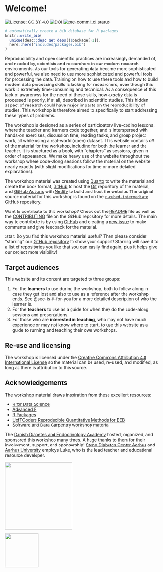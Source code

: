# Welcome! {.unnumbered}

[![License: CC BY
4.0](https://img.shields.io/badge/License-CC%20BY%204.0-lightgrey.svg)](https://creativecommons.org/licenses/by/4.0/)
[![DOI](https://zenodo.org/badge/DOI/10.5281/zenodo.4061900.svg)](https://doi.org/10.5281/zenodo.4061900)
[![pre-commit.ci status](https://results.pre-commit.ci/badge/github/rostools/r-cubed-intermediate/main.svg)](https://results.pre-commit.ci/latest/github/rostools/r-cubed-intermediate/main)

```r
# automatically create a bib database for R packages
knitr::write_bib(
  unique(desc::desc_get_deps()$package[-1]),
  here::here("includes/packages.bib")
)
```

Reproducibility and open scientific practices are increasingly demanded
of, and needed by, scientists and researchers in our modern research
environments. As our tools for generating data become more sophisticated
and powerful, we also need to use more sophisticated and powerful tools
for processing the data. Training on how to use these tools and how to
build modern data processing skills is lacking for researchers, even
though this work is extremely time-consuming and technical. As a
consequence of this lack of awareness for the need of these skills, how
*exactly* data is processed is poorly, if at all, described in
scientific studies. This hidden aspect of research could have major
impacts on the reproducibility of studies. This workshop is therefore
aimed to specifically to start addressing these types of problems.

The workshop is designed as a series of participatory live-coding
lessons, where the teacher and learners code together, and is
interspersed with hands-on exercises, discussion time, reading tasks,
and group project work, all while using a real-world (open) dataset.
This website contains *all* of the material for the workshop, including
for both the learner and the teacher. It is structured as a book,
with "chapters" as sessions, given in order of appearance. We make heavy
use of the website throughout the workshop where code-along sessions
follow the material on the website nearly exactly (with slight
modifications for time or more detailed explanations).

The workshop material was created using [Quarto](https://quarto.org) to
write the material and create the book format,
[GitHub](https://github.com/) to host the [Git](https://git-scm.com/)
repository of the material, and [GitHub
Actions](https://github.com/features/actions) with
[Netlify](https://www.netlify.com/) to build and host the website. The
original source material for this workshop is found on the
[`r-cubed-intermediate`](https://github.com/rostools/r-cubed-intermediate)
GitHub repository.

Want to contribute to this workshop? Check out the
[README](https://github.com/rostools/r-cubed-intermediate/blob/main/README.md)
file as well as the
[CONTRIBUTING](https://github.com/rostools/r-cubed-intermediate/blob/main/CONTRIBUTING.md)
file on the GitHub repository for more details. The main way to
contribute is by using [GitHub](https://github.com/) and creating a [new
issue](https://github.com/rostools/r-cubed-intermediate/issues/new) to
make comments and give feedback for the material.

::: {.callout-tip appearance="minimal"}
:star: Do you find this workshop material useful? Then please consider
"starring" our [GitHub
repository](https://github.com/rostools/r-cubed-intermediate/) to show your
support! Starring will save it to a list of repositories you like that
you can easily find again, plus it helps give our project more
visibility!
:::

## Target audiences

This website and its content are targeted to three groups:

1.  For the **learners** to use during the workshop, both to follow
    along in case they get lost and also to use as a reference after the
    workshop ends. See @sec-is-it-for-you for a more detailed description
    of who the learner is.
2.  For the **teachers** to use as a guide for when they do the
    code-along sessions and presentations.
3.  For those who are **interested in teaching**, who may not have much
    experience or may not know where to start, to use this website as a
    guide to running and teaching their own workshops.

## Re-use and licensing {#licensing}

The workshop is licensed under the [Creative Commons Attribution 4.0
International License](https://creativecommons.org/licenses/by/4.0/) so
the material can be used, re-used, and modified, as long as there is
attribution to this source.

## Acknowledgements

The workshop material draws inspiration from these excellent resources:

-   [R for Data Science](https://r4ds.had.co.nz/)
-   [Advanced R](https://adv-r.hadley.nz/)
-   [R Packages](https://r-pkgs.org/)
-   [UofTCoders Reproducible Quantitative Methods for
    EEB](https://uoftcoders.github.io/rcourse/)
-   [Software and Data Carpentry](https://carpentries.org/) workshop
    material

The [Danish Diabetes and Endocrinology
Academy](https://www.ddeacademy.dk/) hosted, organized, and sponsored
this workshop many times. A huge thanks to them for their involvement,
support, and sponsorship! [Steno Diabetes Center
Aarhus](https://www.stenoaarhus.dk/) and [Aarhus
University](https://international.au.dk/) employs Luke, who is the lead
teacher and educational resource developer.

::: {layout-ncol="2"}
![](/images/ddea-logo.png){width="220px" fig-align="center"
fig-alt="Danish Diabetes and Endocrinology Academy logo"}

![](/images/SDCA_logo.png){width="110px" fig-align="center"
fig-alt="Steno Diabetes Center Aarhus logo"}
:::
